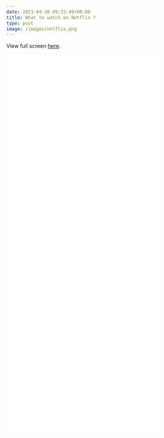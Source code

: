 ```yaml
---
date: 2021-04-30 09:33:49+00:00
title: What to watch on Netflix ?
type: post
image: /images/netflix.png
---
```


View full screen [here](netflix_categories.html).

<iframe src="netflix_categories.html" style="border:none;" width="80%" height="1000px">

</iframe>
